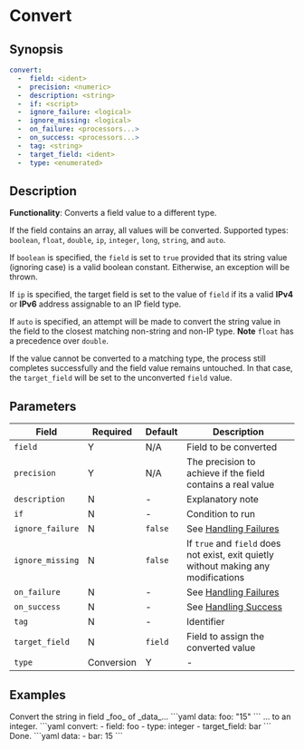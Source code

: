 # Convert

## Synopsis

```yaml {2,3}
convert:
  -  field: <ident>
  -  precision: <numeric>
  -  description: <string>
  -  if: <script>
  -  ignore_failure: <logical>
  -  ignore_missing: <logical>
  -  on_failure: <processors...>
  -  on_success: <processors...>
  -  tag: <string>
  -  target_field: <ident>
  -  type: <enumerated>
```

## Description

**Functionality**: Converts a field value to a different type.

If the field contains an array, all values will be converted. Supported types: `boolean`, `float`, `double`, `ip`, `integer`, `long`, `string`, and `auto`.

If `boolean` is specified, the `field` is set to `true` provided that its string value (ignoring case) is a valid boolean constant. Eitherwise, an exception will be thrown.

If `ip` is specified, the target field is set to the value of `field` if its a valid **IPv4** or **IPv6** address assignable to an IP field type.

If `auto` is specified, an attempt will be made to convert the string value in the field to the closest matching non-string and non-IP type. **Note** `float` has a precedence over `double`.

If the value cannot be converted to a matching type, the process still completes successfully and the field value remains untouched. In that case, the `target_field` will be set to the unconverted `field` value.

## Parameters

|Field|Required|Default|Description|
|---|---|---|---|
|`field`|Y|N/A|Field to be converted|
|`precision`|Y|N/A|The precision to achieve if the field contains a real value|
|`description`|N|-|Explanatory note|
|`if`|N|-|Condition to run|
|`ignore_failure`|N|`false`|See [Handling Failures](../handling-failures.mdx)|
|`ignore_missing`|N|`false`|If `true` and `field` does not exist, exit quietly without making any modifications|
|`on_failure`|N|-|See [Handling Failures](../handling-failures.mdx)|
|`on_success`|N|-|See [Handling Success](../handling-success.mdx)|
|`tag`|N|-|Identifier|
|`target_field`|N|`field`|Field to assign the converted value|
|`type`|Conversion|Y|-|The type to convert the `field` value to|

## Examples

<Example>
   <Description>
   Convert the string in field _foo_ of _data_...
   </Description>
   <SampleCode>
   ```yaml
   data:
      foo: "15"
   ```
   </SampleCode>

   <Description>
   ... to an integer.
   </Description>
   <SampleCode>
   ```yaml
   convert:
      - field: foo
      - type: integer
      - target_field: bar
   ```
   </SampleCode>

   <Description>
   Done.
   </Description>
   <SampleCode>
   ```yaml
   data:
      - bar: 15
```
   </SampleCode>
</Example>
